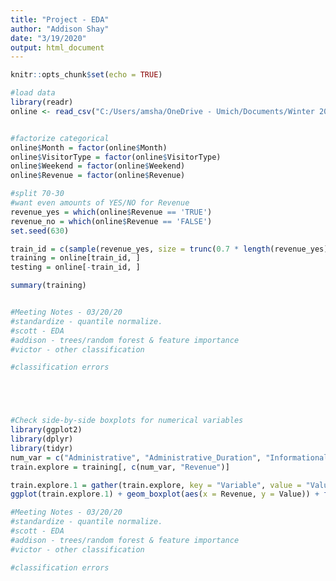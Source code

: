 ```yaml
---
title: "Project - EDA"
author: "Addison Shay"
date: "3/19/2020"
output: html_document
---
```


```r
knitr::opts_chunk$set(echo = TRUE)
```

```r
#load data
library(readr)
online <- read_csv("C:/Users/amsha/OneDrive - Umich/Documents/Winter 2020/STATS 503/Project/online_shoppers_intention.csv")


#factorize categorical
online$Month = factor(online$Month)
online$VisitorType = factor(online$VisitorType)
online$Weekend = factor(online$Weekend)
online$Revenue = factor(online$Revenue)

#split 70-30
#want even amounts of YES/NO for Revenue
revenue_yes = which(online$Revenue == 'TRUE')
revenue_no = which(online$Revenue == 'FALSE')
set.seed(630)

train_id = c(sample(revenue_yes, size = trunc(0.7 * length(revenue_yes))), sample(revenue_no, size = trunc(0.7 * length(revenue_no))))
training = online[train_id, ]
testing = online[-train_id, ]

summary(training)


#Meeting Notes - 03/20/20
#standardize - quantile normalize. 
#scott - EDA
#addison - trees/random forest & feature importance
#victor - other classification

#classification errors





#Check side-by-side boxplots for numerical variables
library(ggplot2)
library(dplyr)
library(tidyr)
num_var = c("Administrative", "Administrative_Duration", "Informational", "Informational_Duration", "ProductRelated", "ProductRelated_Duration", "BounceRates", "ExitRates", "PageValues", "SpecialDay", "OperatingSystems", "Browser", "Region", "TrafficType")
train.explore = training[, c(num_var, "Revenue")]

train.explore.1 = gather(train.explore, key = "Variable", value = "Value", -c("Revenue"))
ggplot(train.explore.1) + geom_boxplot(aes(x = Revenue, y = Value)) + facet_wrap(.~Variable, scales = "free_y") + theme_minimal()

#Meeting Notes - 03/20/20
#standardize - quantile normalize. 
#scott - EDA
#addison - trees/random forest & feature importance
#victor - other classification

#classification errors

```


